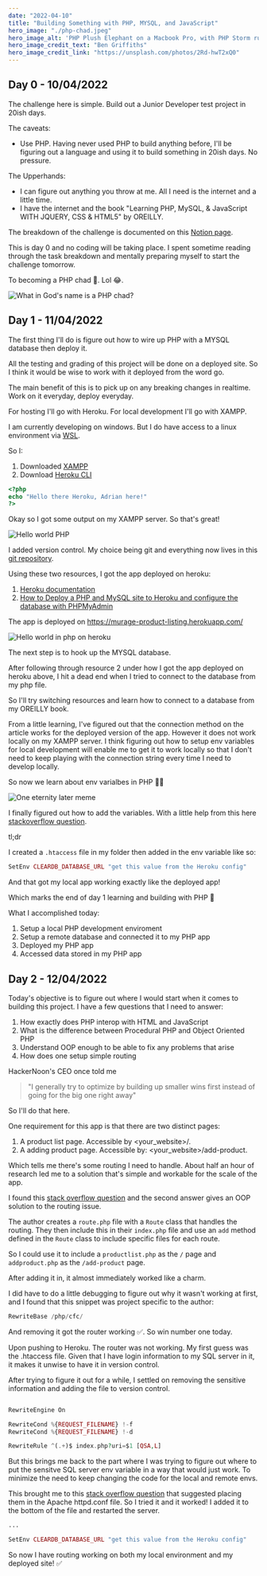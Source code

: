 ---
date: "2022-04-10"
title: "Building Something with PHP, MYSQL, and JavaScript"
hero_image: "./php-chad.jpeg"
hero_image_alt: 'PHP Plush Elephant on a Macbook Pro, with PHP Storm running on it.'
hero_image_credit_text: "Ben Griffiths"
hero_image_credit_link: "https://unsplash.com/photos/2Rd-hwT2xQ0"
---

## Day 0 - 10/04/2022

The challenge here is simple. Build out a Junior Developer test project in 20ish days.

The caveats:
- Use PHP. Having never used PHP to build anything before, I'll be figuring out a language and using it to build something in 20ish days. No pressure.

The Upperhands:
- I can figure out anything you throw at me. All I need is the internet and a little time.
- I have the internet and the book "Learning PHP, MySQL, & JavaScript WITH JQUERY, CSS & HTML5" by OREILLY.

The breakdown of the challenge is documented on this [Notion page](https://www.notion.so/Junior-Developer-Test-Task-1b2184e40dea47df840b7c0cc638e61e).

This is day 0 and no coding will be taking place. I spent sometime reading through the task breakdown and mentally preparing myself to start the challenge tomorrow.

To becoming a PHP chad 🥂. Lol 😂.

![What in God's name is a PHP chad?](./php-chad-image.webp)

## Day 1 - 11/04/2022

The first thing I'll do is figure out how to wire up PHP with a MYSQL database then deploy it.

All the testing and grading of this project will be done on a deployed site. So I think it would be wise to work with it deployed from the word go.

The main benefit of this is to pick up on any breaking changes in realtime. Work on it everyday, deploy everyday. 

For hosting I'll go with Heroku. For local development I'll go with XAMPP.

I am currently developing on windows. But I do have access to a linux environment via [WSL](https://docs.microsoft.com/en-us/windows/wsl/about). 

So I:
1. Downloaded [XAMPP](https://www.apachefriends.org/download.html)
2. Download [Heroku CLI](https://devcenter.heroku.com/articles/heroku-cli)

```php file=index.php
<?php 
echo "Hello there Heroku, Adrian here!"
?>
```

Okay so I got some output on my XAMPP server. So that's great!

![Hello world PHP](./hello_world_php.png)

I  added version control. My choice being git and everything now lives in this [git repository](https://github.com/adrianmurage/product_listing).

Using these two resources, I got the app deployed on heroku:
1. [Heroku documentation](https://devcenter.heroku.com/articles/getting-started-with-php#deploy-the-app)
2. [How to Deploy a PHP and MySQL site to Heroku and configure the database with PHPMyAdmin](https://www.doabledanny.com/Deploy-PHP-And-MySQL-to-Heroku)

The app is deployed on https://murage-product-listing.herokuapp.com/

![Hello world in php on heroku](./heroku_hello_world_php.png)

The next step is to hook up the MYSQL database. 

After following through resource 2 under how I got the app deployed on heroku above, I hit a dead end when I tried to connect to the database from my php file. 

So I'll try switching resources and learn how to connect to a database from my OREILLY book.

From a little learning, I've figured out that the connection method on the article works for the deployed version of the app. However it does not work locally on my XAMPP server. I think figuring out how to setup env variables for local development will enable me to get it to work locally so that I don't need to keep playing with the connection string every time I need to develop locally. 

So now we learn about env varialbes in PHP 🥳🥳

![One eternity later meme](./one_eternity_later.jpg)

I finally figured out how to add the variables. With a little help from this here [stackoverflow question](https://stackoverflow.com/questions/37570410/how-to-set-environment-variables-in-apache-xampp).

tl;dr

I created a `.htaccess` file in my folder then added in the env variable like so:

```php file=.htaccess
SetEnv CLEARDB_DATABASE_URL "get this value from the Heroku config"
```

And that got my local app working exactly like the deployed app!

Which marks the end of day 1 learning and building with PHP 🥳

What I accomplished today:
1. Setup a local PHP development enviroment
2. Setup a remote database and connected it to my PHP app
3. Deployed my PHP app
4. Accessed data stored in my PHP app

## Day 2 - 12/04/2022

Today's objective is to figure out where I would start when it comes to building this project.
I have a few questions that I need to answer:
1. How exactly does PHP interop with HTML and JavaScript
2. What is the difference between Procedural PHP and Object Oriented PHP
3. Understand OOP enough to be able to fix any problems that arise
4. How does one setup simple routing

HackerNoon's CEO once told me 
> "I generally try to optimize by building up smaller wins first instead of going for the big one right away"

So I'll do that here. 

One requirement for this app is that there are two distinct pages:
1. A product list page. Accessible by <your_website>/.
2. A adding product page. Accessible by: <your_website>/add-product.

Which tells me there's some routing I need to handle. About half an hour of research led me to a solution that's simple and workable for the scale of the app. 

I found this [stack overflow question](https://stackoverflow.com/questions/20960877/the-basics-of-php-routing) and the second answer gives an OOP solution to the routing issue. 

The author creates a `route.php` file with a `Route` class that handles the routing. They then include this in their `index.php` file and use an `add` method defined in the `Route` class to include specific files for each route. 

So I could use it to include a `productlist.php` as the `/` page and `addproduct.php` as the `/add-product` page. 

After adding it in, it almost immediately worked like a charm. 

I did have to do a little debugging to figure out why it wasn't working at first, and I found that this snippet was project specific to the author:

```php file=.htaccess
RewriteBase /php/cfc/
```

And removing it got the router working ✅. So win number one today.

Upon pushing to Heroku. The router was not working. My first guess was the .htaccess file. Given that I have login information to my SQL server in it, it makes it unwise to have it in version control. 

After trying to figure it out for a while, I settled on removing the sensitive information and adding the file to version control.

```php file=.htaccess

RewriteEngine On

RewriteCond %{REQUEST_FILENAME} !-f
RewriteCond %{REQUEST_FILENAME} !-d

RewriteRule ^(.+)$ index.php?uri=$1 [QSA,L]

```

But this brings me back to the part where I was trying to figure out where to put the sensitve SQL server env variable in a way that would just work. To minimize the need to keep changing the code for the local and remote envs. 

This brought me to this [stack overflow question](https://stackoverflow.com/questions/37570410/how-to-set-environment-variables-in-apache-xampp) that suggested placing them in the Apache httpd.conf file. So I tried it and it worked! I added it to the bottom of the file and restarted the server.

```php file=httpd.conf
...

SetEnv CLEARDB_DATABASE_URL "get this value from the Heroku config"

```

So now I have routing working on both my local environment and my deployed site! ✅


